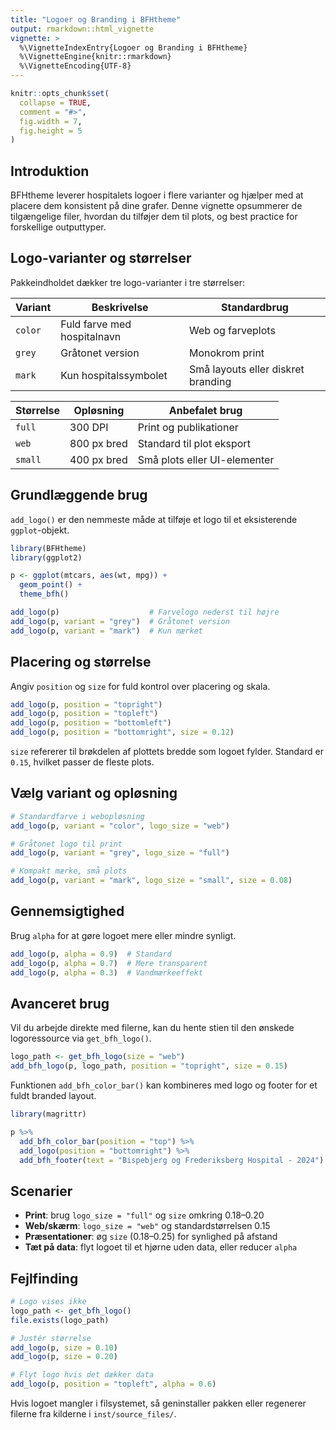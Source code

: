 ```yaml
---
title: "Logoer og Branding i BFHtheme"
output: rmarkdown::html_vignette
vignette: >
  %\VignetteIndexEntry{Logoer og Branding i BFHtheme}
  %\VignetteEngine{knitr::rmarkdown}
  %\VignetteEncoding{UTF-8}
---
```


```r
knitr::opts_chunk$set(
  collapse = TRUE,
  comment = "#>",
  fig.width = 7,
  fig.height = 5
)
```

## Introduktion

BFHtheme leverer hospitalets logoer i flere varianter og hjælper med at placere
dem konsistent på dine grafer. Denne vignette opsummerer de tilgængelige filer,
hvordan du tilføjer dem til plots, og best practice for forskellige outputtyper.

## Logo-varianter og størrelser

Pakkeindholdet dækker tre logo-varianter i tre størrelser:

| Variant | Beskrivelse | Standardbrug |
| --- | --- | --- |
| `color` | Fuld farve med hospitalnavn | Web og farveplots |
| `grey` | Gråtonet version | Monokrom print |
| `mark` | Kun hospitalssymbolet | Små layouts eller diskret branding |

| Størrelse | Opløsning | Anbefalet brug |
| --- | --- | --- |
| `full` | 300 DPI | Print og publikationer |
| `web` | 800 px bred | Standard til plot eksport |
| `small` | 400 px bred | Små plots eller UI-elementer |

## Grundlæggende brug

`add_logo()` er den nemmeste måde at tilføje et logo til et eksisterende
`ggplot`-objekt.

```r
library(BFHtheme)
library(ggplot2)

p <- ggplot(mtcars, aes(wt, mpg)) +
  geom_point() +
  theme_bfh()

add_logo(p)                    # Farvelogo nederst til højre
add_logo(p, variant = "grey")  # Gråtonet version
add_logo(p, variant = "mark")  # Kun mærket
```

## Placering og størrelse

Angiv `position` og `size` for fuld kontrol over placering og skala.

```r
add_logo(p, position = "topright")
add_logo(p, position = "topleft")
add_logo(p, position = "bottomleft")
add_logo(p, position = "bottomright", size = 0.12)
```

`size` refererer til brøkdelen af plottets bredde som logoet fylder. Standard er
`0.15`, hvilket passer de fleste plots.

## Vælg variant og opløsning

```r
# Standardfarve i webopløsning
add_logo(p, variant = "color", logo_size = "web")

# Gråtonet logo til print
add_logo(p, variant = "grey", logo_size = "full")

# Kompakt mærke, små plots
add_logo(p, variant = "mark", logo_size = "small", size = 0.08)
```

## Gennemsigtighed

Brug `alpha` for at gøre logoet mere eller mindre synligt.

```r
add_logo(p, alpha = 0.9)  # Standard
add_logo(p, alpha = 0.7)  # Mere transparent
add_logo(p, alpha = 0.3)  # Vandmærkeeffekt
```

## Avanceret brug

Vil du arbejde direkte med filerne, kan du hente stien til den ønskede
logoressource via `get_bfh_logo()`.

```r
logo_path <- get_bfh_logo(size = "web")
add_bfh_logo(p, logo_path, position = "topright", size = 0.15)
```

Funktionen `add_bfh_color_bar()` kan kombineres med logo og footer for et fuldt
branded layout.

```r
library(magrittr)

p %>%
  add_bfh_color_bar(position = "top") %>%
  add_logo(position = "bottomright") %>%
  add_bfh_footer(text = "Bispebjerg og Frederiksberg Hospital - 2024")
```

## Scenarier

- **Print**: brug `logo_size = "full"` og `size` omkring 0.18–0.20
- **Web/skærm**: `logo_size = "web"` og standardstørrelsen 0.15
- **Præsentationer**: øg `size` (0.18–0.25) for synlighed på afstand
- **Tæt på data**: flyt logoet til et hjørne uden data, eller reducer `alpha`

## Fejlfinding

```r
# Logo vises ikke
logo_path <- get_bfh_logo()
file.exists(logo_path)

# Justér størrelse
add_logo(p, size = 0.10)
add_logo(p, size = 0.20)

# Flyt logo hvis det dækker data
add_logo(p, position = "topleft", alpha = 0.6)
```

Hvis logoet mangler i filsystemet, så geninstaller pakken eller regenerer
filerne fra kilderne i `inst/source_files/`.
